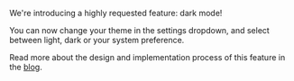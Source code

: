 
We're introducing a highly requested feature: dark mode!

You can now change your theme in the settings dropdown, and select between light, dark or your system preference.

Read more about the design and implementation process of this feature in the [blog](/blog/introducing-dark-mode).
